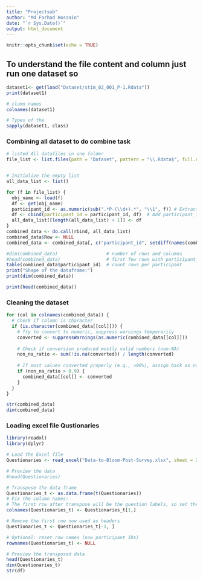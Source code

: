 ```yaml
---
title: "Projectsub"
author: "Md Farhad Hossain"
date: "`r Sys.Date()`"
output: html_document
---
```


```r
knitr::opts_chunk$set(echo = TRUE)
```

## To understand the file content and column just run one dataset so 
```r
dataset1<- get(load("Dataset/stim_02_001_P-1.Rdata"))
print(dataset1)

# clumn names 
colnames(dataset1)            

# Types of the 
sapply(dataset1, class)
```


### Combining all dataset to do combine task 
```r
# listed All datafiles in one folder 
file_list <- list.files(path = "Dataset", pattern = "\\.Rdata$", full.names = TRUE)


# Initialize the empty list 
all_data_list <- list()

for (f in file_list) {
  obj_name <- load(f)
  df <- get(obj_name)
  participant_id <- as.numeric(sub(".*P-(\\d+).*", "\\1", f)) # Extracting the perticipent id from the file
  df <- cbind(participant_id = participant_id, df)  # Add participant_id as first column
  all_data_list[[length(all_data_list) + 1]] <- df
}
combined_data <- do.call(rbind, all_data_list)
combined_data$Row <- NULL
combined_data <- combined_data[, c("participant_id", setdiff(names(combined_data), "participant_id"))]

#dim(combined_data)                  # number of rows and columns
#head(combined_data)                 # first few rows with participant_id
table(combined_data$participant_id)  # count rows per participant
print("Shape of the dataframe:")
print(dim(combined_data))

print(head(combined_data))

```
### Cleaning the dataset
```r

for (col in colnames(combined_data)) {
  # Check if column is character
  if (is.character(combined_data[[col]])) {
    # Try to convert to numeric, suppress warnings temporarily
    converted <- suppressWarnings(as.numeric(combined_data[[col]]))
    
    # Check if conversion produced mostly valid numbers (non-NA)
    non_na_ratio <- sum(!is.na(converted)) / length(converted)
    
    # If most values converted properly (e.g., >90%), assign back as numeric
    if (non_na_ratio > 0.9) {
      combined_data[[col]] <- converted
    }
  }
}

str(combined_data)
dim(combined_data)
```


### Loading excel file Qustionaries 
```r

library(readxl)
library(dplyr)

# Load the Excel file
Questionaries <- read_excel("Data-to-Bloom-Post-Survey.xlsx", sheet = 2)

# Preview the data
#head(Questionaries)

# Transpose the data frame
Questionaries_t <- as.data.frame(t(Questionaries))
# Fix the column names: 
# The first row after transpose will be the question labels, so set them as column names
colnames(Questionaries_t) <- Questionaries_t[1,]

# Remove the first row now used as headers
Questionaries_t <- Questionaries_t[-1, ]

# Optional: reset row names (now participant IDs)
rownames(Questionaries_t) <- NULL

# Preview the transposed data
head(Questionaries_t)
dim(Questionaries_t)
str(df)
```





